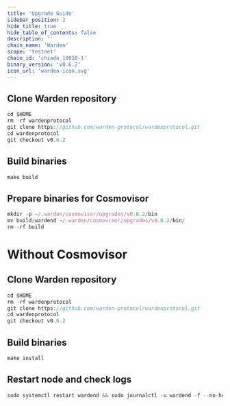 ```yaml
---
title: 'Upgrade Guide'
sidebar_position: 2
hide_title: true
hide_table_of_contents: false
description: ''
chain_name: 'Warden'
scope: 'testnet'
chain_id: 'chiado_10010-1'
binary_version: 'v0.6.2'
icon_url: 'warden-icon.svg'
---
```



<PageTitle
  iconUrl="img/warden-icon.svg"
  title="Warden Upgrade Guide"
  chainId="chiado_10010-1"
  version="v0.6.2"
/>

## Clone Warden repository

```js
cd $HOME
rm -rf wardenprotocol
git clone https://github.com/warden-protocol/wardenprotocol.git
cd wardenprotocol
git checkout v0.6.2
```

## Build binaries

```js
make build
```

## Prepare binaries for Cosmovisor

```js
mkdir -p ~/.warden/cosmovisor/upgrades/v0.6.2/bin
mv build/wardend ~/.warden/cosmovisor/upgrades/v0.6.2/bin/
rm -rf build
```

# Without Cosmovisor

## Clone Warden repository

```js
cd $HOME
rm -rf wardenprotocol
git clone https://github.com/warden-protocol/wardenprotocol.git
cd wardenprotocol
git checkout v0.6.2
```

## Build binaries

```js
make install
```

## Restart node and check logs

```js
sudo systemctl restart wardend && sudo journalctl -u wardend -f --no-hostname -o cat
```
